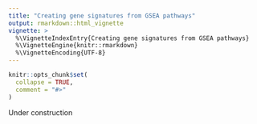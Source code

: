 ```yaml
---
title: "Creating gene signatures from GSEA pathways"
output: rmarkdown::html_vignette
vignette: >
  %\VignetteIndexEntry{Creating gene signatures from GSEA pathways}
  %\VignetteEngine{knitr::rmarkdown}
  %\VignetteEncoding{UTF-8}
---
```


```r
knitr::opts_chunk$set(
  collapse = TRUE,
  comment = "#>"
)
```

Under construction
